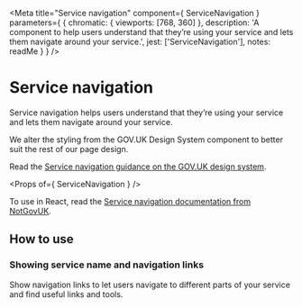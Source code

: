 
<Meta
  title="Service navigation"
  component={ ServiceNavigation }
  parameters={ {
    chromatic: { viewports: [768, 360] },
    description: 'A component to help users understand that they’re using your service and lets them navigate around your service.',
    jest: ['ServiceNavigation'],
    notes: readMe
  } }
/>

# Service navigation

Service navigation helps users understand that they’re using your service and lets them navigate around your service.

We alter the styling from the GOV.UK Design System component to better suit the rest of our page design.

Read the [Service navigation guidance on the GOV.UK design system](https://design-system.service.gov.uk/components/service-navigation/).

<Preview withToolbar>
  <Story name="ServiceNavigation">
    <ServiceNavigation items={[
      {
        href: "/#",
        text: "Navigation item 1"
      },
      {
        href: "#active",
        text: "Navigation item 2",
      },
      {
        href: "/#",
        text: "Navigation item 3"
      }
    ]} />
  </Story>
</Preview>

<Props of={ ServiceNavigation } />

To use in React, read the [Service navigation documentation from NotGovUK](https://not-gov.uk/components?name=Service%20navigation).

## How to use
### Showing service name and navigation links

Show navigation links to let users navigate to different parts of your service and find useful links and tools.

<Preview>
  <Story name="Full">
    <ServiceNavigation
      serviceName="Service name"
      serviceHref="#"
      items={[
        {
          href: "/#",
          text: "Navigation item 1"
        },
        {
          href: "#active",
          text: "Navigation item 2",
        },
        {
          href: "/#",
          text: "Navigation item 3"
        }
      ]}
    />
  </Story>
</Preview>
